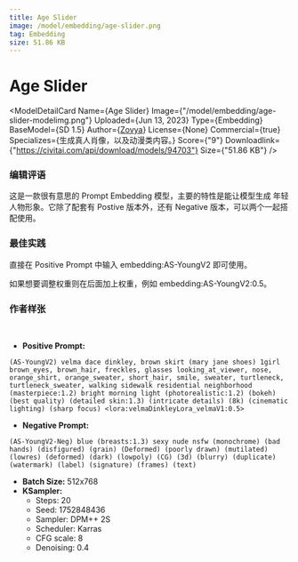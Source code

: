 ```yaml
---
title: Age Slider
image: /model/embedding/age-slider.png
tag: Embedding
size: 51.86 KB
---
```



# Age Slider

<ModelDetailCard 
  Name={<span>Age Slider</span>}
  Image={"/model/embedding/age-slider-modelimg.png"}
  Uploaded={<span>Jun 13, 2023</span>}
  Type={<span>Embedding</span>}
  BaseModel={<span>SD 1.5</span>}
  Author={<a href="https://civitai.com/user/Zovya">Zovya</a>}
  License={<span>None</span>}
  Commercial={true}
  Specializes={<span>生成真人肖像，以及动漫类内容。</span>}
  Score={"9"}
  Downloadlink={"https://civitai.com/api/download/models/94703"}
  Size={"51.86 KB"}
/>

### 编辑评语

这是一款很有意思的 Prompt Embedding 模型，主要的特性是能让模型生成
年轻人物形象。它除了配套有 Postive 版本外，还有 Negative 版本，可以两个一起搭配使用。


### 最佳实践

直接在 Positive Prompt 中输入 embedding:AS-YoungV2 即可使用。

如果想要调整权重则在后面加上权重，例如 embedding:AS-YoungV2:0.5。

### 作者样张

<br/>
<PhotoProvider>
  <PhotoView src="/model/embedding/004.png">
    <img src="/model/embedding/004.png" alt="" className='rounded-lg'/>
  </PhotoView>
</PhotoProvider>

* **Positive Prompt:** 
```plaintext
(AS-YoungV2) velma dace dinkley, brown skirt (mary jane shoes) 1girl brown_eyes, brown_hair, freckles, glasses looking_at_viewer, nose, orange_shirt, orange_sweater, short_hair, smile, sweater, turtleneck, turtleneck_sweater, walking sidewalk residential neighborhood (masterpiece:1.2) bright morning light (photorealistic:1.2) (bokeh) (best quality) (detailed skin:1.3) (intricate details) (8k) (cinematic lighting) (sharp focus) <lora:velmaDinkleyLora_velmaV1:0.5>
```
* **Negative Prompt:** 
```plaintext
(AS-YoungV2-Neg) blue (breasts:1.3) sexy nude nsfw (monochrome) (bad hands) (disfigured) (grain) (Deformed) (poorly drawn) (mutilated) (lowres) (deformed) (dark) (lowpoly) (CG) (3d) (blurry) (duplicate) (watermark) (label) (signature) (frames) (text)
```
* **Batch Size:** 512x768
* **KSampler:**
  * Steps: 20
  * Seed: 1752848436
  * Sampler: DPM++ 2S
  * Scheduler: Karras
  * CFG scale: 8
  * Denoising: 0.4